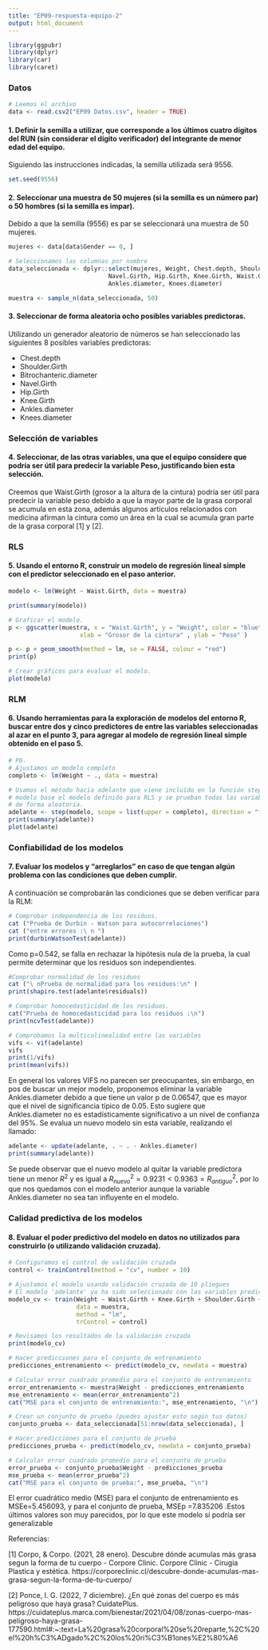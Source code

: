 ```yaml
---
title: "EP09-respuesta-equipo-2"
output: html_document
---
```


```r
library(ggpubr)
library(dplyr)
library(car)
library(caret)
```

### Datos

```r
# Leemos el archivo
data <- read.csv2("EP09 Datos.csv", header = TRUE)
```

#### 1. Definir la semilla a utilizar, que corresponde a los últimos cuatro dígitos del RUN (sin considerar el dígito verificador) del integrante de menor edad del equipo.

Siguiendo las instrucciones indicadas, la semilla utilizada será 9556.

```r
set.seed(9556)
```

#### 2. Seleccionar una muestra de 50 mujeres (si la semilla es un número par) o 50 hombres (si la semilla es impar).

Debido a que la semilla (9556) es par se seleccionará una muestra de 50 mujeres.

```r
mujeres <- data[data$Gender == 0, ]

# Seleccionamos las columnas por nombre
data_seleccionada <- dplyr::select(mujeres, Weight, Chest.depth, Shoulder.Girth, Bitrochanteric.diameter,
                            Navel.Girth, Hip.Girth, Knee.Girth, Waist.Girth,
                            Ankles.diameter, Knees.diameter)

muestra <- sample_n(data_seleccionada, 50)
```

#### 3. Seleccionar de forma aleatoria ocho posibles variables predictoras.

Utilizando un generador aleatorio de números se han seleccionado las siguientes 8 posibles variables predictoras:

- Chest.depth
- Shoulder.Girth
- Bitrochanteric.diameter
- Navel.Girth
- Hip.Girth
- Knee.Girth
- Ankles.diameter
- Knees.diameter

### Selección de variables
#### 4. Seleccionar, de las otras variables, una que el equipo considere que podría ser útil para predecir la variable Peso, justificando bien esta selección.

Creemos que Waist.Girth (grosor a la altura de la cintura) podría ser útil para predecir la variable peso debido a que la mayor parte de la grasa corporal se acumula en esta zona, además algunos artículos relacionados con medicina afirman la cintura como un área en la cual se acumula gran parte de la grasa corporal [1] y [2].

### RLS
#### 5. Usando el entorno R, construir un modelo de regresión lineal simple con el predictor seleccionado en el paso anterior.

```r
modelo <- lm(Weight ~ Waist.Girth, data = muestra)

print(summary(modelo))

# Graficar el modelo.
p <- ggscatter(muestra, x = "Waist.Girth", y = "Weight", color = "blue", fill = "blue",
                    xlab = "Grosor de la cintura" , ylab = "Peso" )

p <- p + geom_smooth(method = lm, se = FALSE, colour = "red")
print(p)

# Crear gráficos para evaluar el modelo.
plot(modelo)
```

### RLM
#### 6. Usando herramientas para la exploración de modelos del entorno R, buscar entre dos y cinco predictores de entre las variables seleccionadas al azar en el punto 3, para agregar al modelo de regresión lineal simple obtenido en el paso 5.

```r
# P6.
# Ajustamos un modelo completo
completo <- lm(Weight ~ ., data = muestra)

# Usamos el método hacia adelante que viene incluído en la función step. Le entregamos como
# modelo base el modelo definido para RLS y se prueban todas las variables de las 8 elegidas
# de forma aleatoria.
adelante <- step(modelo, scope = list(upper = completo), direction = "forward", trace = 0)
print(summary(adelante))
plot(adelante)
```

### Confiabilidad de los modelos
#### 7. Evaluar los modelos y “arreglarlos” en caso de que tengan algún problema con las condiciones que deben cumplir.

A continuación se comprobarán las condiciones que se deben verificar para la RLM:

```r
# Comprobar independencia de los residuos.
cat ("Prueba de Durbin - Watson para autocorrelaciones")
cat ("entre errores :\ n ")
print(durbinWatsonTest(adelante))
```

Como p=0.542, se falla en rechazar la hipótesis nula de la prueba, la cual permite determinar que los residuos son independientes.


```r
#Comprobar normalidad de los residuos
cat ("\ nPrueba de normalidad para los residuos:\n" )
print(shapiro.test(adelante$residuals))

# Comprobar homocedasticidad de los residuos.
cat("Prueba de homocedasticidad para los residuos :\n")
print(ncvTest(adelante))

# Comprobamos la multicolinealidad entre las variables
vifs <- vif(adelante)
vifs
print(1/vifs)
print(mean(vifs))
```

En general los valores VIFS no parecen ser preocupantes, sin embargo, en pos de
buscar un mejor modelo, proponemos eliminar la variable Ankles.diameter debido a que tiene un valor p de 0.06547, que es mayor que el nivel de significancia típico de 0.05. Esto sugiere que Ankles.diameter no es estadísticamente significativo a un nivel de confianza del 95%. Se evalua un nuevo modelo sin esta variable, realizando el llamado:

```r
adelante <- update(adelante, . ~ . - Ankles.diameter)
print(summary(adelante))
```

Se puede observar que el nuevo modelo al quitar la variable predictora tiene un menor
$R^2$ y es igual a $R_{nuevo}^2=0.9231 < 0.9363=R_{antiguo}^2$, por lo que nos quedamos con el modelo anterior aunque la variable Ankles.diameter no sea tan influyente en el modelo.


### Calidad predictiva de los modelos
#### 8. Evaluar el poder predictivo del modelo en datos no utilizados para construirlo (o utilizando validación cruzada).

```r
# Configuramos el control de validación cruzada
control <- trainControl(method = "cv", number = 10)

# Ajustamos el modelo usando validación cruzada de 10 pliegues
# El modelo 'adelante' ya ha sido seleccionado con las variables predictoras correctas
modelo_cv <- train(Weight ~ Waist.Girth + Knee.Girth + Shoulder.Girth + Hip.Girth + Ankles.diameter,
                   data = muestra,
                   method = "lm",
                   trControl = control)

# Revisamos los resultados de la validación cruzada
print(modelo_cv)

# Hacer predicciones para el conjunto de entrenamiento
predicciones_entrenamiento <- predict(modelo_cv, newdata = muestra)

# Calcular error cuadrado promedio para el conjunto de entrenamiento
error_entrenamiento <- muestra$Weight - predicciones_entrenamiento
mse_entrenamiento <- mean(error_entrenamiento^2)
cat("MSE para el conjunto de entrenamiento:", mse_entrenamiento, "\n")

# Crear un conjunto de prueba (puedes ajustar esto según tus datos)
conjunto_prueba <- data_seleccionada[51:nrow(data_seleccionada), ]

# Hacer predicciones para el conjunto de prueba
predicciones_prueba <- predict(modelo_cv, newdata = conjunto_prueba)

# Calcular error cuadrado promedio para el conjunto de prueba
error_prueba <- conjunto_prueba$Weight - predicciones_prueba
mse_prueba <- mean(error_prueba^2)
cat("MSE para el conjunto de prueba:", mse_prueba, "\n")

```

El error cuadrático medio (MSE) para el conjunto de entrenamiento es MSEe=5.456093, y para el conjunto de prueba, MSEp =7.835206 .Estos últimos valores son muy parecidos, por lo que este modelo sí podría ser generalizable

Referencias:

[1] Corpo, & Corpo. (2021, 28 enero). Descubre dónde acumulas más grasa segun la forma de tu cuerpo - Corpore Clinic. Corpore Clinic - Cirugia Plastica y estética. https://corporeclinic.cl/descubre-donde-acumulas-mas-grasa-segun-la-forma-de-tu-cuerpo/

[2] Ponce, I. G. (2022, 7 diciembre). ¿En qué zonas del cuerpo es más peligroso que haya grasa? CuidatePlus. https://cuidateplus.marca.com/bienestar/2021/04/08/zonas-cuerpo-mas-peligroso-haya-grasa-177590.html#:~:text=La%20grasa%20corporal%20se%20reparte,%2C%20el%20h%C3%ADgado%2C%20los%20ri%C3%B1ones%E2%80%A6
